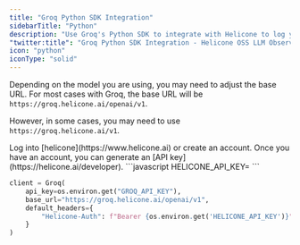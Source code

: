 ```yaml
---
title: "Groq Python SDK Integration"
sidebarTitle: "Python"
description: "Use Groq's Python SDK to integrate with Helicone to log your Groq usage."
"twitter:title": "Groq Python SDK Integration - Helicone OSS LLM Observability"
icon: "python"
iconType: "solid"
---
```


<Note>

Depending on the model you are using, you may need to adjust the base URL.
For most cases with Groq, the base URL will be `https://groq.helicone.ai/openai/v1`.

However, in some cases, you may need to use `https://groq.helicone.ai/v1`.

</Note>

<Steps>
  <Step title="Create an account + Generate an API Key">
    Log into [helicone](https://www.helicone.ai) or create an account. Once you have an account, you
    can generate an [API key](https://helicone.ai/developer).
  </Step>
  <Step title="Set HELICONE_API_KEY as an environment variable">
```javascript
HELICONE_API_KEY=<your API key>
```
  </Step>
  <Step title="Modify the base path and add a Helicone-Auth header">
<CodeGroup>

```Python Groq SDK
client = Groq(
    api_key=os.environ.get("GROQ_API_KEY"),
    base_url="https://groq.helicone.ai/openai/v1",
    default_headers={
        "Helicone-Auth": f"Bearer {os.environ.get('HELICONE_API_KEY')}",
    }
)
```

</CodeGroup>

  </Step>
</Steps>
